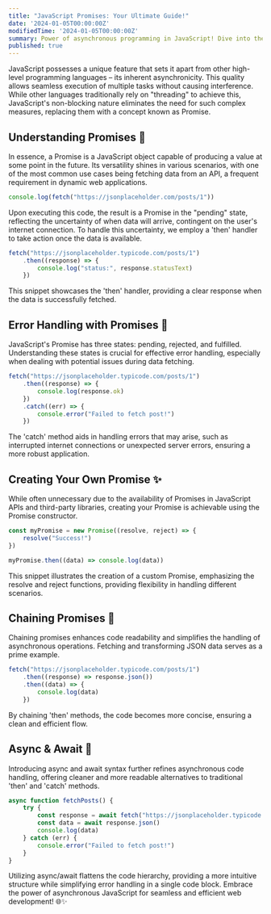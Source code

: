 ```yaml
---
title: "JavaScript Promises: Your Ultimate Guide!"
date: '2024-01-05T00:00:00Z'
modifiedTime: '2024-01-05T00:00:00Z'
summary: Power of asynchronous programming in JavaScript! Dive into the world of promises, from handling data fetching to error management.
published: true
---
```


JavaScript possesses a unique feature that sets it apart from other high-level programming languages – its inherent asynchronicity. This quality allows seamless execution of multiple tasks without causing interference. While other languages traditionally rely on "threading" to achieve this, JavaScript's non-blocking nature eliminates the need for such complex measures, replacing them with a concept known as Promise.

## Understanding Promises 🤔

In essence, a Promise is a JavaScript object capable of producing a value at some point in the future. Its versatility shines in various scenarios, with one of the most common use cases being fetching data from an API, a frequent requirement in dynamic web applications.

```js
console.log(fetch("https://jsonplaceholder.com/posts/1"))
```

Upon executing this code, the result is a Promise in the "pending" state, reflecting the uncertainty of when data will arrive, contingent on the user's internet connection. To handle this uncertainty, we employ a 'then' handler to take action once the data is available.

```js
fetch("https://jsonplaceholder.typicode.com/posts/1")
	.then((response) => {
		console.log("status:", response.statusText)
	})
```

This snippet showcases the 'then' handler, providing a clear response when the data is successfully fetched.

## Error Handling with Promises 🛑

JavaScript's Promise has three states: pending, rejected, and fulfilled. Understanding these states is crucial for effective error handling, especially when dealing with potential issues during data fetching.

```js
fetch("https://jsonplaceholder.typicode.com/posts/1")
	.then((response) => {
		console.log(response.ok)
	})
	.catch((err) => {
		console.error("Failed to fetch post!")
	})
```

The 'catch' method aids in handling errors that may arise, such as interrupted internet connections or unexpected server errors, ensuring a more robust application.

## Creating Your Own Promise ✨

While often unnecessary due to the availability of Promises in JavaScript APIs and third-party libraries, creating your Promise is achievable using the Promise constructor.

```js
const myPromise = new Promise((resolve, reject) => {
	resolve("Success!")
})

myPromise.then((data) => console.log(data))
```

This snippet illustrates the creation of a custom Promise, emphasizing the resolve and reject functions, providing flexibility in handling different scenarios.

## Chaining Promises 🔄

Chaining promises enhances code readability and simplifies the handling of asynchronous operations. Fetching and transforming JSON data serves as a prime example.

```js
fetch("https://jsonplaceholder.typicode.com/posts/1")
	.then((response) => response.json())
	.then((data) => {
		console.log(data)
	})
```

By chaining 'then' methods, the code becomes more concise, ensuring a clean and efficient flow.

## Async & Await 🎉

Introducing async and await syntax further refines asynchronous code handling, offering cleaner and more readable alternatives to traditional 'then' and 'catch' methods.

```js
async function fetchPosts() {
	try {
		const response = await fetch("https://jsonplaceholder.typicode.com/posts/1")
		const data = await response.json()
		console.log(data)
	} catch (err) {
		console.error("Failed to fetch post!")
	}
}
```

Utilizing async/await flattens the code hierarchy, providing a more intuitive structure while simplifying error handling in a single code block. Embrace the power of asynchronous JavaScript for seamless and efficient web development! 🌐✨
